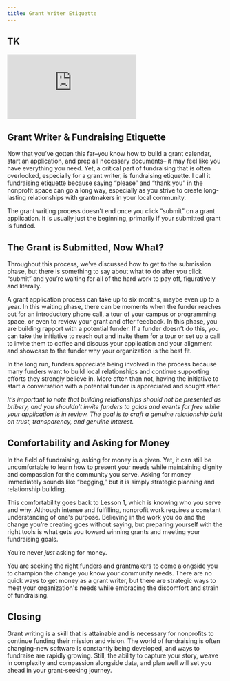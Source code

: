 ```yaml
---
title: Grant Writer Etiquette
---
```


## TK

<Embed src="https://player.vimeo.com/video/TK" />

## Grant Writer & Fundraising Etiquette

Now that you’ve gotten this far–you know how to build a grant calendar, start an application, and prep all necessary documents– it may feel like you have everything you need. Yet, a critical part of fundraising that is often overlooked, especially for a grant writer, is fundraising etiquette. I call it fundraising etiquette because saying “please” and “thank you” in the nonprofit space can go a long way, especially as you strive to create long-lasting relationships with grantmakers in your local community. 

The grant writing process doesn’t end once you click “submit” on a grant application. It is usually just the beginning, primarily if your submitted grant is funded. 

## The Grant is Submitted, Now What?

Throughout this process, we’ve discussed how to get to the submission phase, but there is something to say about what to do after you click “submit” and you’re waiting for all of the hard work to pay off, figuratively and literally. 

A grant application process can take up to six months, maybe even up to a year. In this waiting phase, there can be moments when the funder reaches out for an introductory phone call, a tour of your campus or programming space, or even to review your grant and offer feedback. In this phase, you are building rapport with a potential funder. If a funder doesn’t do this, you can take the initiative to reach out and invite them for a tour or set up a call to invite them to coffee and discuss your application and your alignment and showcase to the funder why your organization is the best fit. 

In the long run, funders appreciate being involved in the process because many funders want to build local relationships and continue supporting efforts they strongly believe in. More often than not, having the initiative to start a conversation with a potential funder is appreciated and sought after. 

_It’s important to note that building relationships should not be presented as bribery, and you shouldn’t invite funders to galas and events for free while your application is in review. The goal is to craft a genuine relationship built on trust, transparency, and genuine interest._

## Comfortability and Asking for Money

In the field of fundraising, asking for money is a given. Yet, it can still be uncomfortable to learn how to present your needs while maintaining dignity and compassion for the community you serve. Asking for money immediately sounds like “begging,” but it is simply strategic planning and relationship building. 

This comfortability goes back to Lesson 1, which is knowing who you serve and why. Although intense and fulfilling, nonprofit work requires a constant understanding of one's purpose. Believing in the work you do and the change you’re creating goes without saying, but preparing yourself with the right tools is what gets you toward winning grants and meeting your fundraising goals. 

You’re never _just_ asking for money. 

You are seeking the right funders and grantmakers to come alongside you to champion the change you know your community needs. There are no quick ways to get money as a grant writer, but there are strategic ways to meet your organization's needs while embracing the discomfort and strain of fundraising. 

## Closing

Grant writing is a skill that is attainable and is necessary for nonprofits to continue funding their mission and vision. The world of fundraising is often changing–new software is constantly being developed, and ways to fundraise are rapidly growing. Still, the ability to capture your story, weave in complexity and compassion alongside data, and plan well will set you ahead in your grant-seeking journey.
